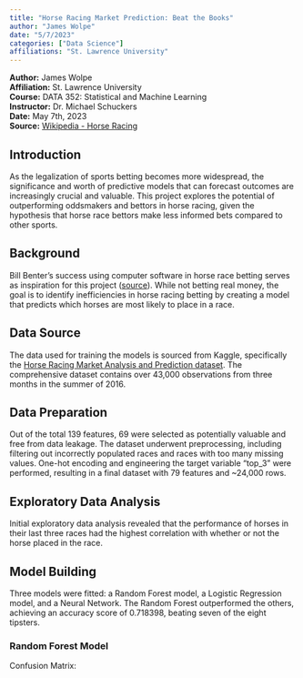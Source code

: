 ```yaml
---
title: "Horse Racing Market Prediction: Beat the Books"
author: "James Wolpe"
date: "5/7/2023"
categories: ["Data Science"]
affiliations: "St. Lawrence University"
---
```


**Author:** James Wolpe  
**Affiliation:** St. Lawrence University  
**Course:** DATA 352: Statistical and Machine Learning  
**Instructor:** Dr. Michael Schuckers  
**Date:** May 7th, 2023  
**Source:** [Wikipedia - Horse Racing](https://en.wikipedia.org/wiki/Horse_racing)

## Introduction

As the legalization of sports betting becomes more widespread, the significance and worth of predictive models that can forecast outcomes are increasingly crucial and valuable. This project explores the potential of outperforming oddsmakers and bettors in horse racing, given the hypothesis that horse race bettors make less informed bets compared to other sports.

## Background

Bill Benter's success using computer software in horse race betting serves as inspiration for this project ([source](https://norsecorp.com/horse-racing-betting-strategies/)). While not betting real money, the goal is to identify inefficiencies in horse racing betting by creating a model that predicts which horses are most likely to place in a race.

## Data Source

The data used for training the models is sourced from Kaggle, specifically the [Horse Racing Market Analysis and Prediction dataset](https://www.kaggle.com/datasets/thedevastator/horse-racing-market-analysis-and-prediction-data?datasetId=2822934&sortBy=dateRun&tab=collaboration&select=runners.csv). The comprehensive dataset contains over 43,000 observations from three months in the summer of 2016.

## Data Preparation

Out of the total 139 features, 69 were selected as potentially valuable and free from data leakage. The dataset underwent preprocessing, including filtering out incorrectly populated races and races with too many missing values. One-hot encoding and engineering the target variable "top_3" were performed, resulting in a final dataset with 79 features and ~24,000 rows.

## Exploratory Data Analysis

Initial exploratory data analysis revealed that the performance of horses in their last three races had the highest correlation with whether or not the horse placed in the race.

## Model Building

Three models were fitted: a Random Forest model, a Logistic Regression model, and a Neural Network. The Random Forest outperformed the others, achieving an accuracy score of 0.718398, beating seven of the eight tipsters.

### Random Forest Model

Confusion Matrix:
